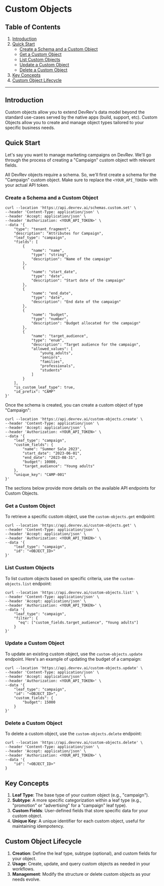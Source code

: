 # Custom Objects

## Table of Contents

1. [Introduction](#custom-objects)
2. [Quick Start](#quick-start)
   - [Create a Schema and a Custom Object](#create-a-schema-and-a-custom-object)
   - [Get a Custom Object](#get-a-custom-object)
   - [List Custom Objects](#list-custom-objects)
   - [Update a Custom Object](#update-a-custom-object)
   - [Delete a Custom Object](#delete-a-custom-object)
3. [Key Concepts](#key-concepts)
4. [Custom Object Lifecycle](#custom-object-lifecycle)

- - -

## Introduction
Custom objects allow you to extend DevRev's data model beyond the standard use-cases served by the native apps (build, support, etc).
Custom Objects allow you to create and manage object types tailored to your specific business needs.

## Quick Start

Let's say you want to manage marketing campaigns on DevRev. We'll go through the process of creating a "Campaign" custom object with relevant fields.

All DevRev objects require a schema. So, we'll first create a schema for the "Campaign" custom object. Make sure to replace the `<YOUR_API_TOKEN>` with your actual API token.

### Create a Schema and a Custom Object

```
curl --location 'https://api.devrev.ai/schemas.custom.set' \
--header 'Content-Type: application/json' \
--header 'Accept: application/json' \
--header 'Authorization: <YOUR_API_TOKEN>' \
--data '{
    "type": "tenant_fragment",
    "description": "Attributes for Campaign",
    "leaf_type": "campaign",
    "fields": [
        {
            "name": "name",
            "type": "string",
            "description": "Name of the campaign"
        },
        {
            "name": "start_date",
            "type": "date",
            "description": "Start date of the campaign"
        },
        {
            "name": "end_date",
            "type": "date",
            "description": "End date of the campaign"
        },
        {
            "name": "budget",
            "type": "number",
            "description": "Budget allocated for the campaign"
        },
        {
            "name": "target_audience",
            "type": "enum",
            "description": "Target audience for the campaign",
            "allowed_values": [
                "young_adults",
                "seniors",
                "families",
                "professionals",
                "students"
            ]
        }
    ],
    "is_custom_leaf_type": true,
    "id_prefix": "CAMP"
}'
```

Once the schema is created, you can create a custom object of type "Campaign":

```
curl --location 'https://api.devrev.ai/custom-objects.create' \
--header 'Content-Type: application/json' \
--header 'Accept: application/json' \
--header 'Authorization: <YOUR_API_TOKEN>' \
--data '{
    "leaf_type": "campaign",
    "custom_fields": {
        "name": "Summer Sale 2023",
        "start_date": "2023-06-01",
        "end_date": "2023-08-31",
        "budget": 10000,
        "target_audience": "Young adults"
    },
    "unique_key": "CAMP-001"
}'
```

The sections below provide more details on the available API endpoints for Custom Objects.

### Get a Custom Object

To retrieve a specific custom object, use the `custom-objects.get` endpoint:

```
curl --location 'https://api.devrev.ai/custom-objects.get' \
--header 'Content-Type: application/json' \
--header 'Accept: application/json' \
--header 'Authorization: <YOUR_API_TOKEN>' \
--data '{
    "leaf_type": "campaign",
    "id": "<OBJECT_ID>"
}'
```

### List Custom Objects

To list custom objects based on specific criteria, use the `custom-objects.list` endpoint:

```
curl --location 'https://api.devrev.ai/custom-objects.list' \
--header 'Content-Type: application/json' \
--header 'Accept: application/json' \
--header 'Authorization: <YOUR_API_TOKEN>' \
--data '{
    "leaf_type": "campaign",
    "filter": {
      "eq": ["custom_fields.target_audience", "Young adults"]
    }
}'
```

### Update a Custom Object

To update an existing custom object, use the `custom-objects.update` endpoint. Here's an example of updating the budget of a campaign:

```
curl --location 'https://api.devrev.ai/custom-objects.update' \
--header 'Content-Type: application/json' \
--header 'Accept: application/json' \
--header 'Authorization: <YOUR_API_TOKEN>' \
--data '{
    "leaf_type": "campaign",
    "id": "<OBJECT_ID>",
    "custom_fields": {
        "budget": 15000
    }
}'
```

### Delete a Custom Object

To delete a custom object, use the `custom-objects.delete` endpoint:

```
curl --location 'https://api.devrev.ai/custom-objects.delete' \
--header 'Content-Type: application/json' \
--header 'Accept: application/json' \
--header 'Authorization: <YOUR_API_TOKEN>' \
--data '{
    "id": "<OBJECT_ID>"
}
```

## Key Concepts

1. **Leaf Type**: The base type of your custom object (e.g., "campaign").
2. **Subtype**: A more specific categorization within a leaf type (e.g., "promotion" or "advertising" for a "campaign" leaf type).
3. **Custom Fields**: User-defined fields that store specific data for your custom object.
4. **Unique Key**: A unique identifier for each custom object, useful for maintaining idempotency.

## Custom Object Lifecycle

1. **Creation**: Define the leaf type, subtype (optional), and custom fields for your object.
2. **Usage**: Create, update, and query custom objects as needed in your workflows.
3. **Management**: Modify the structure or delete custom objects as your needs evolve.
